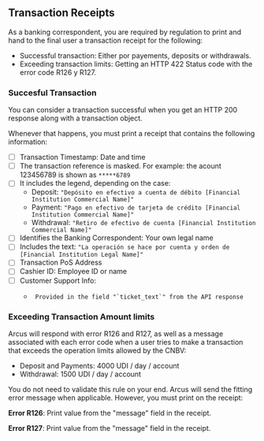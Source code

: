 ## Transaction Receipts

As a banking correspondent, you are required by regulation to print and hand to the final user a transaction receipt for the following:

- Successful transaction: Either por payements, deposits or withdrawals.
- Exceeding transaction limits: Getting an HTTP 422 Status code with the error code R126 y R127.

### Succesful Transaction

You can consider a transaction successful when you get an HTTP 200 response along with a transaction object.

Whenever that happens, you must print a receipt that contains the following information:

- [ ] Transaction Timestamp: Date and time
- [ ] The transaction reference is masked. For example: the acount 123456789 is shown as `*****6789`
- [ ] It includes the legend, depending on the case:
  - Deposit: `"Depósito en efectivo a cuenta de débito [Financial Institution Commercial Name]"`
  - Payment: `"Pago en efectivo de tarjeta de crédito [Financial Institution Commercial Name]"`
  - Withdrawal: `"Retiro de efectivo de cuenta [Financial Institution Commercial Name]"`
- [ ] Identifies the Banking Correspondent: Your own legal name
- [ ] Includes the text: `"La operación se hace por cuenta y orden de [Financial Institution Legal Name]"`
- [ ] Transaction PoS Address
- [ ] Cashier ID: Employee ID or name
- [ ] Customer Support Info:
  -      Provided in the field "`ticket_text`" from the API response

### Exceeding Transaction Amount limits

Arcus will respond with error R126 and R127, as well as a message associated with each error code when a user tries to make a transaction that exceeds the operation limits allowed by the CNBV:

- Deposit and Payments: 4000 UDI / day / account
- Withdrawal: 1500 UDI / day / account

You do not need to validate this rule on your end. Arcus will send the fitting error message when applicable. However, you must print on the receipt:

**Error R126**: Print value from the "message" field in the receipt.

**Error R127**: Print value from the "message" field in the receipt.
